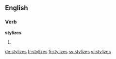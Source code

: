 
==English==

===Verb===
'''stylizes'''

# {{en-third-person singular of|stylize}}

[[de:stylizes]]
[[fr:stylizes]]
[[fi:stylizes]]
[[sv:stylizes]]
[[vi:stylizes]]